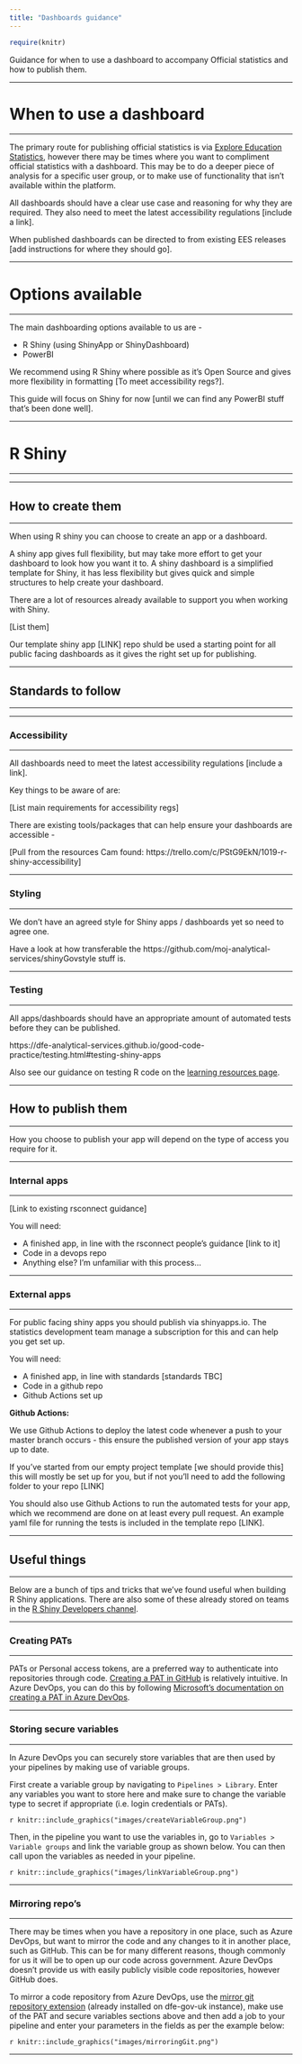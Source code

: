 ```yaml
---
title: "Dashboards guidance"
---
```


```r
require(knitr)
```

<p class="text-muted">Guidance for when to use a dashboard to accompany Official statistics and how to publish them.</p>


---

# When to use a dashboard

---

The primary route for publishing official statistics is via [Explore Education Statistics](https://explore-education-statistics.service.gov.uk/), however there may be times where you want to compliment official statistics with a dashboard. This may be to do a deeper piece of analysis for a specific user group, or to make use of functionality that isn’t available within the platform.

All dashboards should have a clear use case and reasoning for why they are required. They also need to meet the latest accessibility regulations [include a link].

When published dashboards can be directed to from existing EES releases [add instructions for where they should go].

---

# Options available

---

The main dashboarding options available to us are - 

* R Shiny (using ShinyApp or ShinyDashboard)
* PowerBI

We recommend using R Shiny where possible as it’s Open Source and gives more flexibility in formatting [To meet accessibility regs?]. 

This guide will focus on Shiny for now [until we can find any PowerBI stuff that’s been done well].


---

# R Shiny 

---


---

## How to create them

---


When using R shiny you can choose to create an app or a dashboard. 

A shiny app gives full flexibility, but may take more effort to get your dashboard to look how you want it to. A shiny dashboard is a simplified template for Shiny, it has less flexibility but gives quick and simple structures to help create your dashboard. 

There are a lot of resources already available to support you when working with Shiny. 

[List them]

Our template shiny app [LINK] repo shuld be used a starting point for all public facing dashboards as it gives the right set up for publishing. 

---

## Standards to follow

---

<!-- ## Does it make more sense to move this to after publishing? Or within the external apps bit? -->

---

### Accessibility

---

All dashboards need to meet the latest accessibility regulations [include a link].

Key things to be aware of are:

[List main requirements for accessibility regs]

There are existing tools/packages that can help ensure your dashboards are accessible - 

[Pull from the resources Cam found: https://trello.com/c/PStG9EkN/1019-r-shiny-accessibility]


---

### Styling

---

We don’t have an agreed style for Shiny apps / dashboards yet so need to agree one. 

Have a look at how transferable the https://github.com/moj-analytical-services/shinyGovstyle stuff is. 


---

### Testing

---

All apps/dashboards should have an appropriate amount of automated tests before they can be published.

https://dfe-analytical-services.github.io/good-code-practice/testing.html#testing-shiny-apps 

Also see our guidance on testing R code on the [learning resources page](l+d.html#R).

---

## How to publish them 

---

How you choose to publish your app will depend on the type of access you require for it.  

---

### Internal apps

---

[Link to existing rsconnect guidance]

You will need: 

* A finished app, in line with the rsconnect people’s guidance [link to it]
* Code in a devops repo
* Anything else? I’m unfamiliar with this process...


---

### External apps

---

For public facing shiny apps you should publish via shinyapps.io. The statistics development team manage a subscription for this and can help you get set up. 

You will need:

* A finished app, in line with standards [standards TBC]
* Code in a github repo
* Github Actions set up 

**Github Actions:**

We use Github Actions to deploy the latest code whenever a push to your master branch occurs - this ensure the published version of your app stays up to date. 

If you’ve started from our empty project template [we should provide this] this will mostly be set up for you, but if not you’ll need to add the following folder to your repo [LINK] 


You should also use Github Actions to run the automated tests for your app, which we recommend are done on at least every pull request. An example yaml file for running the tests is included in the template repo [LINK]. 


---

## Useful things

---

Below are a bunch of tips and tricks that we've found useful when building R Shiny applications. There are also some of these already stored on teams in the [R Shiny Developers channel](https://teams.microsoft.com/l/entity/com.microsoft.teamspace.tab.wiki/tab::d9f50997-7180-407d-baf9-47f9ec9d54a3?context=%7B%22subEntityId%22%3A%22%7B%5C%22pageId%5C%22%3A21%2C%5C%22origin%5C%22%3A2%7D%22%2C%22channelId%22%3A%2219%3A311ec2e4d46b4dd38f0d61f05fb93383%40thread.skype%22%7D&tenantId=fad277c9-c60a-4da1-b5f3-b3b8b34a82f9){target="_blank" rel="noopener noreferrer"}.

---

### Creating PATs

---

PATs or Personal access tokens, are a preferred way to authenticate into repositories through code. [Creating a PAT in GitHub](https://docs.github.com/en/free-pro-team@latest/github/authenticating-to-github/creating-a-personal-access-token#creating-a-token){target="_blank" rel="noopener noreferrer"} is relatively intuitive. In Azure DevOps, you can do this by following [Microsoft's documentation on creating a PAT in Azure DevOps](https://docs.microsoft.com/en-us/azure/devops/organizations/accounts/use-personal-access-tokens-to-authenticate?view=azure-devops&tabs=preview-page#create-personal-access-tokens-to-authenticate-access){target="_blank" rel="noopener noreferrer"}.

---

### Storing secure variables

---

In Azure DevOps you can securely store variables that are then used by your pipelines by making use of variable groups. 

First create a variable group by navigating to `Pipelines > Library`. Enter any variables you want to store here and make sure to change the variable type to secret if appropriate (i.e. login credentials or PATs).

`r knitr::include_graphics("images/createVariableGroup.png")`

Then, in the pipeline you want to use the variables in, go to `Variables > Variable groups` and link the variable group as shown below. You can then call upon the variables as needed in your pipeline.

`r knitr::include_graphics("images/linkVariableGroup.png")`

---

### Mirroring repo's

---

There may be times when you have a repository in one place, such as Azure DevOps, but want to mirror the code and any changes to it in another place, such as GitHub. This can be for many different reasons, though commonly for us it will be to open up our code across government. Azure DevOps doesn't provide us with easily publicly visible code repositories, however GitHub does.

To mirror a code repository from Azure DevOps, use the [mirror git repository extension](https://github.com/swellaby/vsts-mirror-git-repository){target="_blank" rel="noopener noreferrer"} (already installed on dfe-gov-uk instance), make use of the PAT and secure variables sections above and then add a job to your pipeline and enter your parameters in the fields as per the example below:

`r knitr::include_graphics("images/mirroringGit.png")`

---

